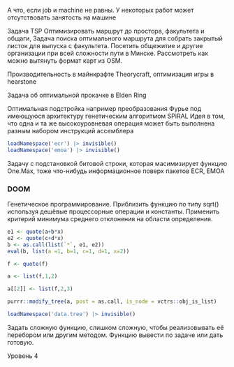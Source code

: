 А что, если job и machine не равны. У некоторых работ может отсутствовать занятость на машине

Задача TSP Оптимизировать маршрут до простора, факультета и общаги, Задача поиска оптимального маршрута для собрать закрытый листок для выпуска с факультета. Посетить общежитие и другие организации при всей сложности пути в Минске. Рассмотреть как можно вытянуть формат карт из OSM.

Производительность в майнкрафте Theorycraft, оптимизация игры в hearstone

Задача об оптимальной прокачке в Elden Ring

Оптимальная подстройка например преобразования Фурье под имеющуюся архитектуру генетическим алгоритмом SPiRAL Идея в том, что одна и та же высокоуровневая операция может быть выполнена разным набором инструкций ассемблера

```r
loadNamespace('ecr') |> invisible()
loadNamespace('emoa') |> invisible()
```

Задачу с подстановкой битовой строки, которая масимизирует функцию One.Max, тоже что-нибудь информационное поверх пакетов ECR, EMOA

### DOOM

Генетическое программирование. Приблизить функцию по типу sqrt() используя дешёвые процессорные операции и константы. Применить критерий минимума среднего отклонения на области определения.

```r
e1 <- quote(a+b*x)
e2 <- quote(c+d*x)
b <- as.call(list(`*`, e1, e2))
eval(b, list(a =1, b=1, c=1, d=1, x=2))
```

```r
f <- quote(f)

a <- list(f,1,2)
```

```r
a[[2]] <- list(f,2,3)
```

```r
purrr::modify_tree(a, post = as.call, is_node = vctrs::obj_is_list)
```

```r
loadNamespace('data.tree') |> invisible()
```

Задать сложную функцию, слишком сложную, чтобы реализовывать её перебором или другим методом. Функцию вывести по задаче или дать готовую.

::: {.callout-note appearance="minimal"}
Уровень 4
:::
